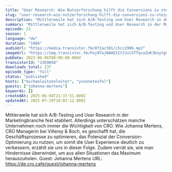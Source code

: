 ```yaml
---
title: "User Research: Wie Nutzerforschung hilft die Conversions zu steigern"
slug: "user-research-wie-nutzerforschung-hilft-die-conversions-zu-steigern"
description: "Mittlerweile hat sich A/B-Testing und User Research in der Marketingbranche fest etabliert. Allerdings unterschätzen manche Unternehmen noch immer die Wichtigkeit von CRO. Wie Johanna Mertens, CRO Managerin bei Villeroy & Boch, es geschafft hat, die Geschäftsprozesse zu optimieren, das Potenzial der Conversion-Optimierung zu nutzen, um somit die User Experience deutlich zu verbessern, erzählt sie uns in dieser Folge. Zudem verrät sie, wie man Hindernisse überwindet, um aus allen Situationen das Maximum herauszuholen. Guest: Johanna Mertens URL: https://de.cro.cafe/guest/johanna-mertens"
summary: "Mittlerweile hat sich A/B-Testing und User Research in der Marketingbranche fest etabliert. Allerdings unterschätzen manche Unternehmen noch immer die Wichtigkeit von CRO. Wie Johanna Mertens, CRO Managerin bei Villeroy & Boch, es geschafft hat, die Geschäftsprozesse zu optimieren, das Potenzial der Conversion-Optimierung zu nutzen, um somit die User Experience deutlich zu verbessern, erzählt sie uns in dieser Folge. Zudem verrät sie, wie man Hindernisse überwindet, um aus allen Situationen das Maximum herauszuholen. Guest: Johanna Mertens URL: https://de.cro.cafe/guest/johanna-mertens"
episode: 23
season: 1
language: "de"
duration: "1966"
audioUrl: "https://media.transistor.fm/8f2ac301/c5cc2906.mp3"
imageUrl: "https://img.transistor.fm/Paj0TajNAHO1It2JvCXTTqcaZoKJKoytgSkqSDjPuFQ/rs:fill:0:0:1/w:1400/h:1400/q:60/mb:500000/aHR0cHM6Ly9pbWct/dXBsb2FkLXByb2R1/Y3Rpb24udHJhbnNp/c3Rvci5mbS81ZDFl/Y2ZiY2I2NjI0NDgy/ZDAxOTA2NzliNGEw/MmY5YS5wbmc.webp"
pubDate: 2023-06-06T08:00:00.000Z
transistorId: "1369058"
downloads_total: 237
episode_type: "full"
status: "published"
hosts: ["michaelwitzenleiter", "yvonneteufel"]
guests: ["johanna-mertens"]
keywords: []
createdAt: 2025-06-04T21:37:51.000Z
updatedAt: 2025-07-29T18:02:12.000Z
---
```


Mittlerweile hat sich A/B-Testing und User Research in der Marketingbranche fest etabliert. Allerdings unterschätzen manche Unternehmen noch immer die Wichtigkeit von CRO. Wie Johanna Mertens, CRO Managerin bei Villeroy & Boch, es geschafft hat, die Geschäftsprozesse zu optimieren, das Potenzial der Conversion-Optimierung zu nutzen, um somit die User Experience deutlich zu verbessern, erzählt sie uns in dieser Folge. Zudem verrät sie, wie man Hindernisse überwindet, um aus allen Situationen das Maximum herauszuholen. Guest: Johanna Mertens URL: https://de.cro.cafe/guest/johanna-mertens
